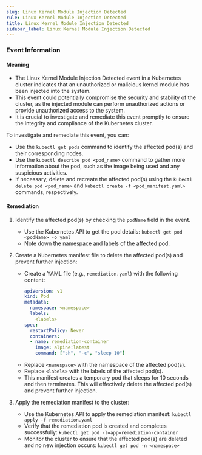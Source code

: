 ```yaml
--- 
slug: Linux Kernel Module Injection Detected
rule: Linux Kernel Module Injection Detected
title: Linux Kernel Module Injection Detected
sidebar_label: Linux Kernel Module Injection Detected
---
```

                   


### Event Information

#### Meaning

- The Linux Kernel Module Injection Detected event in a Kubernetes cluster indicates that an unauthorized or malicious kernel module has been injected into the system.
- This event could potentially compromise the security and stability of the cluster, as the injected module can perform unauthorized actions or provide unauthorized access to the system.
- It is crucial to investigate and remediate this event promptly to ensure the integrity and compliance of the Kubernetes cluster. 

To investigate and remediate this event, you can:
- Use the `kubectl get pods` command to identify the affected pod(s) and their corresponding nodes.
- Use the `kubectl describe pod <pod_name>` command to gather more information about the pod, such as the image being used and any suspicious activities.
- If necessary, delete and recreate the affected pod(s) using the `kubectl delete pod <pod_name>` and `kubectl create -f <pod_manifest.yaml>` commands, respectively.

#### Remediation

1. Identify the affected pod(s) by checking the `podName` field in the event.
   - Use the Kubernetes API to get the pod details: `kubectl get pod <podName> -o yaml`
   - Note down the namespace and labels of the affected pod.

2. Create a Kubernetes manifest file to delete the affected pod(s) and prevent further injection:
   - Create a YAML file (e.g., `remediation.yaml`) with the following content:
     ```yaml
     apiVersion: v1
     kind: Pod
     metadata:
       namespace: <namespace>
       labels:
         <labels>
     spec:
       restartPolicy: Never
       containers:
       - name: remediation-container
         image: alpine:latest
         command: ["sh", "-c", "sleep 10"]
     ```
   - Replace `<namespace>` with the namespace of the affected pod(s).
   - Replace `<labels>` with the labels of the affected pod(s).
   - This manifest creates a temporary pod that sleeps for 10 seconds and then terminates. This will effectively delete the affected pod(s) and prevent further injection.

3. Apply the remediation manifest to the cluster:
   - Use the Kubernetes API to apply the remediation manifest: `kubectl apply -f remediation.yaml`
   - Verify that the remediation pod is created and completes successfully: `kubectl get pod -l=app=remediation-container`
   - Monitor the cluster to ensure that the affected pod(s) are deleted and no new injection occurs: `kubectl get pod -n <namespace>`

 